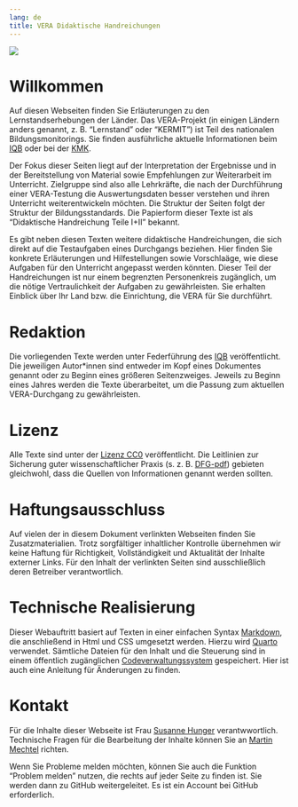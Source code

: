 ```yaml
---
lang: de
title: VERA Didaktische Handreichungen
---
```

![](banner-image.jpg)

# Willkommen
Auf diesen Webseiten finden Sie Erläuterungen zu den Lernstandserhebungen der Länder. Das VERA-Projekt (in einigen Ländern anders genannt, z. B. "Lernstand" oder "KERMIT") ist Teil des nationalen Bildungsmonitorings. Sie finden ausführliche aktuelle Informationen beim [IQB](https://www.iqb.hu-berlin.de/vera/) oder bei der [KMK](https://www.kmk.org/themen/qualitaetssicherung-in-schulen/bildungsmonitoring/).

Der Fokus dieser Seiten liegt auf der Interpretation der Ergebnisse und in der Bereitstellung von Material sowie Empfehlungen zur Weiterarbeit im Unterricht. Zielgruppe sind also alle Lehrkräfte, die nach der Durchführung einer VERA-Testung die Auswertungsdaten besser verstehen und ihren Unterricht weiterentwickeln möchten. Die Struktur der Seiten folgt der Struktur der Bildungsstandards. Die Papierform dieser Texte ist als "Didaktische Handreichung Teile I+II" bekannt.

Es gibt neben diesen Texten weitere didaktische Handreichungen, die sich direkt auf die Testaufgaben eines Durchgangs beziehen. Hier finden Sie konkrete Erläuterungen und Hilfestellungen sowie Vorschlaäge, wie diese Aufgaben für den Unterricht angepasst werden könnten. Dieser Teil der Handreichungen ist nur einem begrenzten Personenkreis zugänglich, um die nötige Vertraulichkeit der Aufgaben zu gewährleisten. Sie erhalten Einblick über Ihr Land bzw. die Einrichtung, die VERA für Sie durchführt.

# Redaktion
Die vorliegenden Texte werden unter Federführung des [IQB](https://www.iqb.hu-berlin.de/vera) veröffentlicht. Die jeweiligen Autor\*innen sind entweder im Kopf eines Dokumentes genannt oder zu Beginn eines größeren Seitenzweiges. Jeweils zu Beginn eines Jahres werden die Texte überarbeitet, um die Passung zum aktuellen VERA-Durchgang zu gewährleisten.

# Lizenz
Alle Texte sind unter der [Lizenz CC0](https://open-educational-resources.de/was-die-cc0-freigabe-bedeutet-und-welche-moeglichkeiten-sie-eroeffnen/) veröffentlicht. Die Leitlinien zur Sicherung guter wissenschaftlicher Praxis (s. z. B. [DFG-pdf](https://www.dfg.de/resource/blob/173732/4166759430af8dc2256f0fa54e009f03/kodex-gwp-data.pdf)) gebieten gleichwohl, dass die Quellen von Informationen genannt werden sollten.

# Haftungsausschluss

Auf vielen der in diesem Dokument verlinkten Webseiten finden Sie Zusatzmaterialien. Trotz sorgfältiger inhaltlicher Kontrolle übernehmen wir keine Haftung für Richtigkeit, Vollständigkeit und Aktualität der Inhalte externer Links. Für den Inhalt der verlinkten Seiten sind ausschließlich deren Betreiber verantwortlich.

# Technische Realisierung

Dieser Webauftritt basiert auf Texten in einer einfachen Syntax [Markdown](https://markdown.de/), die anschließend in Html und CSS umgesetzt werden. Hierzu wird [Quarto](https://quarto.org/) verwendet. Sämtliche Dateien für den Inhalt und die Steuerung sind in einem öffentlich zugänglichen [Codeverwaltungssystem](https://github.com/iqb-berlin/vera-info) gespeichert. Hier ist auch eine Anleitung für Änderungen zu finden.

# Kontakt

Für die Inhalte dieser Webseite ist Frau [Susanne Hunger](https://www.iqb.hu-berlin.de/institut/staff/?pg=sh) verantwwortlich. Technische Fragen für die Bearbeitung der Inhalte können Sie an [Martin Mechtel](mailto:mechtel@iqb.hu-berlin.de) richten.

Wenn Sie Probleme melden möchten, können Sie auch die Funktion "Problem melden" nutzen, die rechts auf jeder Seite zu finden ist. Sie werden dann zu GitHub weitergeleitet. Es ist ein Account bei GitHub erforderlich.
